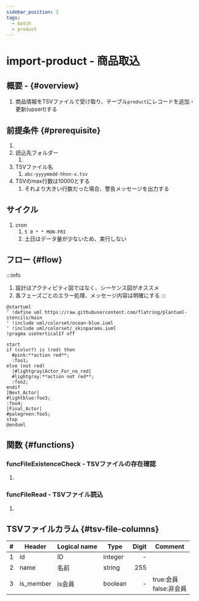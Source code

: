 ```yaml
---
sidebar_position: 2
tags:
  - batch
  - product
---
```


# import-product - 商品取込
## 概要 - {#overview}
1. 商品情報をTSVファイルで受け取り、テーブル`product`にレコードを追加・更新(upsert)する

## 前提条件 {#prerequisite}
1. <TBD/>
1. 読込先フォルダー
    1. <TBD/>
1. TSVファイル名
    1. `abc-yyyymmdd-hhnn-x.tsv`
1. TSVのmax行数は10000とする
    1. それより大きい行数だった場合、警告メッセージを出力する

## サイクル
1. cron
    1. `5 0 * * MON-FRI`
    1. 土日はデータ量が少ないため、実行しない

## フロー {#flow}

:::info
1. 設計はアクティビティ図ではなく、シーケンス図がオススメ
1. 各フェーズごとのエラー処理、メッセージ内容は明確にする
:::

```plantuml
@startuml
' !define uml https://raw.githubusercontent.com/flatring/plantuml-stencils/main
' !include uml/colorset/ocean-blue.iuml
' !include uml/colorset/_skinparams.iuml
!pragma useVerticalIf off

start
if (color?) is (red) then
  #pink:**action red**;
  :foo1;
else (not red)
  |#lightgray|Actor_For_no_red|
  #lightgray:**action not red**;
  :foo2;
endif
|Next_Actor|
#lightblue:foo3;
:foo4;
|Final_Actor|
#palegreen:foo5;
stop
@enduml
```

## 関数 {#functions}
### funcFileExistenceCheck - TSVファイルの存在確認
1. <TBD/>

### funcFileRead - TSVファイル読込
1. <TBD/>

## TSVファイルカラム {#tsv-file-columns}

|   #   | Header    | Logical name | Type    | Digit | Comment                    |
| :---: | --------- | ------------ | ------- | ----: | -------------------------- |
|   1   | id        | ID           | integer |     - |                            |
|   2   | name      | 名前         | string  |   255 |                            |
|   3   | is_member | is会員       | boolean |     - | true:会員<br/>false:非会員 |
